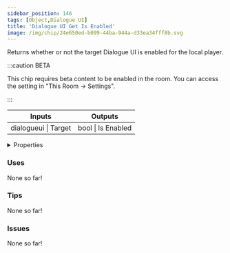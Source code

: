 ```yaml
---
sidebar_position: 146
tags: [Object,Dialogue UI]
title: 'Dialogue UI Get Is Enabled'
image: /img/chip/24e650ed-b099-44ba-944a-d33ea34fff8b.svg
---
```


Returns whether or not the target Dialogue UI is enabled for the local player.

:::caution BETA

This chip requires beta content to be enabled in the room. You can access the setting in "This Room -> Settings".

:::

<IChip uuid="24e650ed-b099-44ba-944a-d33ea34fff8b"/>

<table><thead><tr><th>Inputs</th><th>Outputs</th></tr></thead><tbody><tr><td>dialogueui | Target</td><td>bool | Is Enabled</td></tr></tbody></table>

<details>
  <summary>Properties</summary>
  <div>
    <div>
    <table>
      <tbody>
        <tr>
          <td>Is beta required?</td>
          <td>Yes</td>
        </tr>
        <tr>
          <td>Is chip a trolling risk?</td>
          <td>No</td>
        </tr>
        <tr>
          <td>Is chip a role assignment risk?</td>
          <td>No</td>
        </tr>
        <tr>
          <td>Chip UUID</td>
          <td>24e650ed-b099-44ba-944a-d33ea34fff8b</td>
        </tr>
        <tr>
          <td>Room availability</td>
          <td>Available everywhere</td>
        </tr>
      </tbody>
    </table>
    </div>
  </div>
</details>

### Uses

None so far!

### Tips

None so far!

### Issues

None so far!